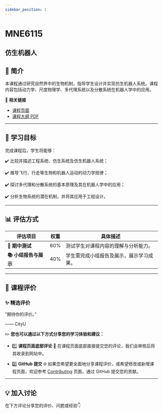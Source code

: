 ```yaml
---
sidebar_position: 1
---
```


# MNE6115
## 仿生机器人

## **📘 简介**
本课程通过研究自然界中的生物机制，指导学生设计并实现仿生机器人系统。课程内容包括动力学、尺度物理学、多代理系统以及分散系统在机器人学中的应用。

🔗 **相关链接**
- [课程页面](https://www.cityu.edu.hk/catalogue/pg/202526/course/MNE6115.htm)
- [课程大纲 PDF](https://www.cityu.edu.hk/catalogue/pg/202526/course/MNE6115.pdf)

---

## **🎯 学习目标**

完成课程后，学生将能够：

✔️ 比较并描述工程系统、仿生系统及仿生机器人系统；

✔️ 推导飞行、行走等生物和机器人运动的动力学规律；

✔️ 探讨多代理和分散系统的基本原理及其在机器人学中的应用；

✔️ 分析生物系统的潜在机制，并将其应用于工程设计。

---

## **📊 评估方式**

| **评估项目**         | **权重** | **具体描述**                                                                                     |
|---------------------|---------|-----------------------------------------------------------------------------------------------|
| **📖 期中测试**      | 60%     | 测试学生对课程内容的理解与分析能力。                                                            |
| **📚 小组报告与展示** | 40%     | 学生需完成小组报告及展示，展示学习成果。                                                        |

---

## **💬 课程评价**

### ✨ **精选评价**
<div className={commentStyles.commentBox}>
    <p className={commentStyles.commentText}>
        “期待你的评价。”
    </p>
    <p className={commentStyles.commentAuthor}>—— CityU</p>
</div>

✏️ **您也可以通过以下方式分享您的学习体验和建议：**

- 1️⃣ **课程页面底部评论**
💬 在课程页面底部直接提交您的评论，我们会审核后将其收录到网站中。

- 2️⃣ **GitHub 提交**
🌐 如果您希望更全面地分享课程评价，或希望修改或新增课程页面，欢迎参考 [Contributing](/contributing) 页面，通过 GitHub 提交您的贡献。

---

## **💡 加入讨论**

在下方评论分享您的评价、问题或经验👇
<Utterances />